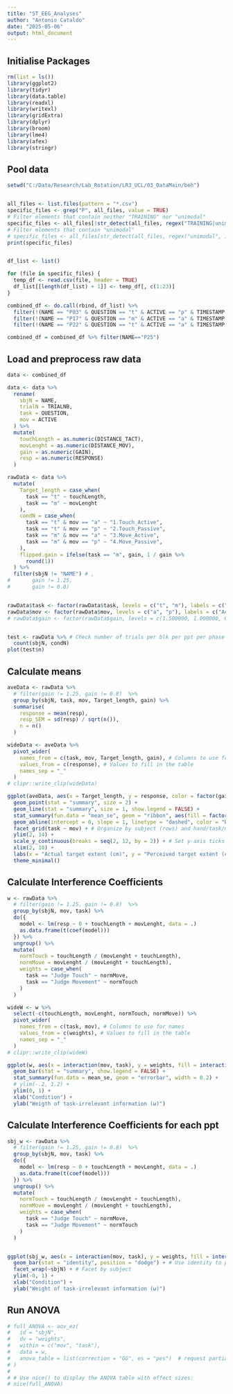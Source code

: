 ```yaml
---
title: "ST_EEG_Analyses"
author: "Antonio Cataldo"
date: "2025-05-06"
output: html_document
---
```


## Initialise Packages
```r
rm(list = ls())
library(ggplot2)
library(tidyr)
library(data.table)
library(readxl)
library(writexl)
library(gridExtra)
library(dplyr)
library(broom)
library(lme4)
library(afex)
library(stringr)
```


## Pool data
```r
setwd("C:/Data/Research/Lab_Rotation/LR3_UCL/03_DataMain/beh")


all_files <- list.files(pattern = "*.csv")
specific_files <- grep("P", all_files, value = TRUE)
# Filter elements that contain neither "TRAINING" nor "unimodal"
specific_files <- all_files[!str_detect(all_files, regex("TRAINING|unimodal", ignore_case = TRUE))]
# Filter elements that contain "unimodal"
# specific_files <- all_files[str_detect(all_files, regex("unimodal", ignore_case = TRUE))]
print(specific_files)


df_list <- list()

for (file in specific_files) {
  temp_df <- read.csv(file, header = TRUE)
  df_list[[length(df_list) + 1]] <- temp_df[, c(1:23)]
}

combined_df <- do.call(rbind, df_list) %>%
  filter(!(NAME == "P03" & QUESTION == "t" & ACTIVE == "p" & TIMESTAMP == "210620251705"))%>%
  filter(!(NAME == "P17" & QUESTION == "m" & ACTIVE == "a" & TIMESTAMP == "80720251155"))%>%
  filter(!(NAME == "P22" & QUESTION == "t" & ACTIVE == "a" & TIMESTAMP == "100720251715"))

combined_df = combined_df %>% filter(NAME=="P25")

```


## Load and preprocess raw data 
```r
data <- combined_df

data <- data %>%
  rename(
    sbjN = NAME,
    trialN = TRIALNB,
    task = QUESTION,
    mov = ACTIVE
  ) %>%
  mutate(
    touchLength = as.numeric(DISTANCE_TACT),
    movLenght = as.numeric(DISTANCE_MOV),
    gain = as.numeric(GAIN),
    resp = as.numeric(RESPONSE)
  )

rawData <- data %>%
  mutate(
    Target_length = case_when(
      task == "t" ~ touchLength,
      task == "m" ~ movLenght
    ),
    condN = case_when(
      task == "t" & mov == "a" ~ "1.Touch_Active",
      task == "t" & mov == "p" ~ "2.Touch_Passive",
      task == "m" & mov == "a" ~ "3.Move_Active",
      task == "m" & mov == "p" ~ "4.Move_Passive",
    ),
    flipped.gain = ifelse(task == "m", gain, 1 / gain %>%
      round(1))
  ) %>%
  filter(sbjN != "NAME") # ,
#       gain != 1.25,
#       gain != 0.8)


rawData$task <- factor(rawData$task, levels = c("t", "m"), labels = c("Judge Touch", "Judge Movement"))
rawData$mov <- factor(rawData$mov, levels = c("a", "p"), labels = c("Active", "Passive"))
# rawData$gain <- factor(rawData$gain, levels = c(1.500000, 1.000000, 0.666667), labels = c("M>T", "M=T", "M<T"))


test <- rawData %>% # Check number of trials per blk per ppt per phase
  count(sbjN, condN)
plot(test$n)
```


## Calculate means
```r
aveData <- rawData %>%
  # filter(gain != 1.25, gain != 0.8)  %>%
  group_by(sbjN, task, mov, Target_length, gain) %>%
  summarise(
    response = mean(resp),
    resp_SEM = sd(resp) / sqrt(n()),
    n = n()
  )

wideData <- aveData %>%
  pivot_wider(
    names_from = c(task, mov, Target_length, gain), # Columns to use for names
    values_from = c(response), # Values to fill in the table
    names_sep = "_"
  )
# clipr::write_clip(wideData)

ggplot(aveData, aes(x = Target_length, y = response, color = factor(gain), group = gain)) +
  geom_point(stat = "summary", size = 2) +
  geom_line(stat = "summary", size = 1, show.legend = FALSE) +
  stat_summary(fun.data = "mean_se", geom = "ribbon", aes(fill = factor(gain)), alpha = 0.2, show.legend = FALSE) + # Ribbon with color by gain
  geom_abline(intercept = 0, slope = 1, linetype = "dashed", color = "black") +
  facet_grid(task ~ mov) + # Organize by subject (rows) and hand/task/mov (columns)
  ylim(2, 14) +
  scale_y_continuous(breaks = seq(2, 12, by = 2)) + # Set y-axis ticks at intervals of 2
  xlim(2, 10) +
  labs(x = "Actual target extent (cm)", y = "Perceived target extent (cm)", color = "Gain") +
  theme_minimal()
```




## Calculate Interference Coefficients
```r
w <- rawData %>%
  # filter(gain != 1.25, gain != 0.8)  %>%
  group_by(sbjN, mov, task) %>%
  do({
    model <- lm(resp ~ 0 + touchLength + movLenght, data = .)
    as.data.frame(t(coef(model)))
  }) %>%
  ungroup() %>%
  mutate(
    normTouch = touchLength / (movLenght + touchLength),
    normMove = movLenght / (movLenght + touchLength),
    weights = case_when(
      task == "Judge Touch" ~ normMove,
      task == "Judge Movement" ~ normTouch
    )
  )

wideW <- w %>%
  select(-c(touchLength, movLenght, normTouch, normMove)) %>%
  pivot_wider(
    names_from = c(task, mov), # Columns to use for names
    values_from = c(weights), # Values to fill in the table
    names_sep = "_"
  )
# clipr::write_clip(wideW)

ggplot(w, aes(x = interaction(mov, task), y = weights, fill = interaction(mov, task))) +
  geom_bar(stat = "summary", show.legend = FALSE) +
  stat_summary(fun.data = mean_se, geom = "errorbar", width = 0.2) +
  # ylim(-.2, 1.2) +
  ylim(0, 1) +
  xlab("Condition") +
  ylab("Weigth of task-irrelevant information (ω)")
```


## Calculate Interference Coefficients for each ppt
```r
sbj_w <- rawData %>%
  # filter(gain != 1.25, gain != 0.8)  %>%
  group_by(sbjN, mov, task) %>%
  do({
    model <- lm(resp ~ 0 + touchLength + movLenght, data = .)
    as.data.frame(t(coef(model)))
  }) %>%
  ungroup() %>%
  mutate(
    normTouch = touchLength / (movLenght + touchLength),
    normMove = movLenght / (movLenght + touchLength),
    weights = case_when(
      task == "Judge Touch" ~ normMove,
      task == "Judge Movement" ~ normTouch
    )
  )


ggplot(sbj_w, aes(x = interaction(mov, task), y = weights, fill = interaction(mov, task))) +
  geom_bar(stat = "identity", position = "dodge") + # Use identity to plot computed weights
  facet_wrap(~sbjN) + # Facet by subject
  ylim(-0, 1) +
  xlab("Condition") +
  ylab("Weight of task-irrelevant information (ω)")
```


## Run ANOVA
```r
# full_ANOVA <- aov_ez(
#   id = "sbjN",
#   dv = "weights",
#   within = c("mov", "task"),
#   data = w,
#   anova_table = list(correction = "GG", es = "pes")  # request partial eta squared
# )
#
# # Use nice() to display the ANOVA table with effect sizes:
# nice(full_ANOVA)
```
